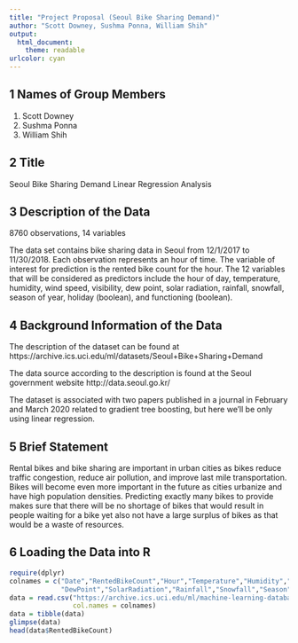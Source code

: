 ```yaml
---
title: "Project Proposal (Seoul Bike Sharing Demand)"
author: "Scott Downey, Sushma Ponna, William Shih"
output:
  html_document: 
    theme: readable
urlcolor: cyan
---
```



## 1 Names of Group Members

1. Scott Downey
2. Sushma Ponna
3. William Shih

## 2 Title

Seoul Bike Sharing Demand Linear Regression Analysis

## 3 Description of the Data 

8760 observations, 14 variables

The data set contains bike sharing data in Seoul from 12/1/2017 to 11/30/2018. Each observation represents an hour of time. The variable of interest for prediction is the rented bike count for the hour. The 12 variables that will be considered as predictors include the hour of day, temperature, humidity, wind speed, visibility, dew point, solar radiation, rainfall, snowfall, season of year, holiday (boolean), and functioning (boolean).

## 4 Background Information of the Data

The description of the dataset can be found at https://archive.ics.uci.edu/ml/datasets/Seoul+Bike+Sharing+Demand

The data source according to the description is found at the Seoul government website http://data.seoul.go.kr/

The dataset is associated with two papers published in a journal in February and March 2020 related to gradient tree boosting, but here we'll be only using linear regression.

## 5 Brief Statement

Rental bikes and bike sharing are important in urban cities as bikes reduce traffic congestion, reduce air pollution, and improve last mile transportation. Bikes will become even more important in the future as cities urbanize and have high population densities. Predicting exactly many bikes to provide makes sure that there will be no shortage of bikes that would result in people waiting for a bike yet also not have a large surplus of bikes as that would be a waste of resources. 

## 6 Loading the Data into R

```r
require(dplyr)
colnames = c("Date","RentedBikeCount","Hour","Temperature","Humidity","Wind","Visibility",
             "DewPoint","SolarRadiation","Rainfall","Snowfall","Season","Holiday","Functional")
data = read.csv("https://archive.ics.uci.edu/ml/machine-learning-databases/00560/SeoulBikeData.csv",
                col.names = colnames)
data = tibble(data)
glimpse(data)
head(data$RentedBikeCount)
```



